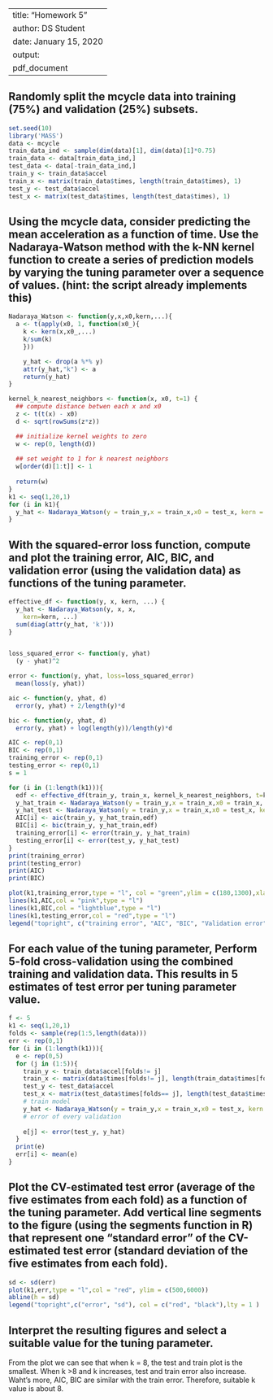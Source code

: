 
---
title: "Homework 5"
author: DS Student
date: January 15, 2020
output: 
    pdf_document
---
## Randomly split the mcycle data into training (75%) and validation (25%) subsets.
```r
set.seed(10)
library('MASS')
data <- mcycle
train_data_ind <- sample(dim(data)[1], dim(data)[1]*0.75) 
train_data <- data[train_data_ind,]
test_data <- data[-train_data_ind,]
train_y <- train_data$accel
train_x <- matrix(train_data$times, length(train_data$times), 1)
test_y <- test_data$accel
test_x <- matrix(test_data$times, length(test_data$times), 1)

```


## Using the mcycle data, consider predicting the mean acceleration as a function of time. Use the Nadaraya-Watson method with the k-NN kernel function to create a series of prediction models by varying the tuning parameter over a sequence of values. (hint: the script already implements this)

```r

Nadaraya_Watson <- function(y,x,x0,kern,...){
  a <- t(apply(x0, 1, function(x0_){
    k <- kern(x,x0_,...)
    k/sum(k)
    }))

    y_hat <- drop(a %*% y)
    attr(y_hat,"k") <- a
    return(y_hat)
}

kernel_k_nearest_neighbors <- function(x, x0, t=1) {
  ## compute distance betwen each x and x0
  z <- t(t(x) - x0)
  d <- sqrt(rowSums(z*z))

  ## initialize kernel weights to zero
  w <- rep(0, length(d))
  
  ## set weight to 1 for k nearest neighbors
  w[order(d)[1:t]] <- 1
  
  return(w)
}
k1 <- seq(1,20,1)
for (i in k1){
  y_hat <- Nadaraya_Watson(y = train_y,x = train_x,x0 = test_x, kern = kernel_k_nearest_neighbors, t = i)
}

```

## With the squared-error loss function, compute and plot the training error, AIC, BIC, and validation error (using the validation data) as functions of the tuning parameter.
```r
effective_df <- function(y, x, kern, ...) {
  y_hat <- Nadaraya_Watson(y, x, x,
    kern=kern, ...)
  sum(diag(attr(y_hat, 'k')))
}


loss_squared_error <- function(y, yhat)
  (y - yhat)^2

error <- function(y, yhat, loss=loss_squared_error)
  mean(loss(y, yhat))

aic <- function(y, yhat, d)
  error(y, yhat) + 2/length(y)*d

bic <- function(y, yhat, d)
  error(y, yhat) + log(length(y))/length(y)*d

AIC <- rep(0,1)
BIC <- rep(0,1)
training_error <- rep(0,1)
testing_error <- rep(0,1)
s = 1

for (i in (1:length(k1))){
  edf <- effective_df(train_y, train_x, kernel_k_nearest_neighbors, t=k1[i])
  y_hat_train <- Nadaraya_Watson(y = train_y,x = train_x,x0 = train_x, kern = kernel_k_nearest_neighbors, t = k1[i])
  y_hat_test <- Nadaraya_Watson(y = train_y,x = train_x,x0 = test_x, kern = kernel_k_nearest_neighbors, t = k1[i])
  AIC[i] <- aic(train_y, y_hat_train,edf)
  BIC[i] <- bic(train_y, y_hat_train,edf)
  training_error[i] <- error(train_y, y_hat_train)
  testing_error[i] <- error(test_y, y_hat_test)
}
print(training_error)
print(testing_error)
print(AIC)
print(BIC)

plot(k1,training_error,type = "l", col = "green",ylim = c(180,1300),xlab = "k",ylab = "error")
lines(k1,AIC,col = "pink",type = "l")
lines(k1,BIC,col = "lightblue",type = "l")
lines(k1,testing_error,col = "red",type = "l")
legend("topright", c("training error", "AIC", "BIC", "Validation error"), col = c("green","pink","lightblue","red"),lty = 1)

```


## For each value of the tuning parameter, Perform 5-fold cross-validation using the combined training and validation data. This results in 5 estimates of test error per tuning parameter value.
```r
f <- 5
k1 <- seq(1,20,1)
folds <- sample(rep(1:5,length(data)))
err <- rep(0,1)
for (i in (1:length(k1))){
  e <- rep(0,5)
  for (j in (1:5)){
    train_y <- train_data$accel[folds!= j]
    train_x <- matrix(data$times[folds!= j], length(train_data$times[folds!= j]), 1)
    test_y <- test_data$accel
    test_x <- matrix(test_data$times[folds== j], length(test_data$times[folds== j]), 1)
    # train model
    y_hat <- Nadaraya_Watson(y = train_y,x = train_x,x0 = test_x, kern = kernel_k_nearest_neighbors, t = k1[i])
    # error of every validation
    
    e[j] <- error(test_y, y_hat)
  }
  print(e)
  err[i] <- mean(e)
}

```



## Plot the CV-estimated test error (average of the five estimates from each fold) as a function of the tuning parameter. Add vertical line segments to the figure (using the segments function in R) that represent one “standard error” of the CV-estimated test error (standard deviation of the five estimates from each fold).
```r
sd <- sd(err)
plot(k1,err,type = "l",col = "red", ylim = c(500,6000))
abline(h = sd)
legend("topright",c("error", "sd"), col = c("red", "black"),lty = 1 )
```


## Interpret the resulting figures and select a suitable value for the tuning parameter.
From the plot we can see that when k = 8, the test and train plot is the smallest. When k >8 and k increases, test and train error also increase. Waht's more, AIC, BIC are similar with the train error. Therefore, suitable k value is about 8.

